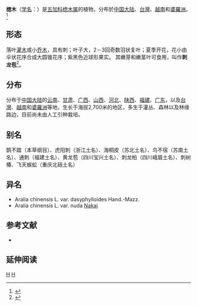 {{Speciesbox 
| genus = Aralia
| species = chinensis
| authority = L.
| subdivision_ranks =[[变种|变种]]
| subdivision =
* 楤木 ''A. c.'' var. ''chinensis''
* [[白背叶楤木|白背叶楤木]] ''A. c.'' var. ''nuda''
* [[毛叶楤木|毛叶楤木]] ''A. c.'' var. ''dasyphylloides''
|status = VU
|status_system = IUCN3.1
}}

'''楤木'''（[[学名|学名]]：{{lang|la|''Aralia chinensis''}}）是[[五加科|五加科]][[楤木属|楤木属]]的植物，分布於[[中国大陆|中国大陆]]、[[台灣|台灣]]、[[越南|越南]]和[[婆羅洲|婆羅洲]]。<ref>{{GRIN | accessdate = 2021-11-28 }}</ref>

== 形态 ==
落叶[[灌木|灌木]]或小[[乔木|乔木]]，具有刺；叶子大，2－3回奇数羽状复叶；夏季开花，花小由伞状花序合成大圆锥花序；紫黑色近球形果实。
其嫩芽和嫩茎叶可食用，叫作'''刺龙苞'''<ref>{{cite news |url=http://m.ifeng.com/house/shareNews?fromType=vampire&aid=sub_37053317 |title=美味野菜：刺龙苞 |date=2017-11-14 |access-date=2018-11-20 |publisher=[[鳳凰網|鳳凰網]] |language=zh-hans |archive-date=2018-11-20 |archive-url=https://web.archive.org/web/20181120140115/http://m.ifeng.com/house/shareNews?fromType=vampire&aid=sub_37053317 |dead-url=no }}</ref>。

== 分布 ==
分布于[[中国大陆|中国大陆]]的[[云南|云南]]、[[甘肃|甘肃]]、[[广西|广西]]、[[山西|山西]]、[[河北|河北]]、[[陕西|陕西]]、[[福建|福建]]、[[广东|广东]]，以及[[台灣|台灣]]、[[越南|越南]]和[[婆羅洲|婆羅洲]]等地，生长于海拔2,700米的地区，多生于灌丛、森林以及林缘路边，目前尚未由人工引种栽培。

== 别名 ==
鹊不踏（本草纲目）、虎阳刺（浙江土名）、海桐皮（苏北土名）、鸟不宿（苏南土名）、通刺（福建土名）、黄龙苞（四川宝兴土名）、刺龙柏（四川峨眉土名）、刺树椿、飞天蜈蚣（重庆北碚土名）

== 异名 ==
* Aralia chinensis L. var. dasyphylloides Hand.-Mazz.
* Aralia chinensis L. var. nuda [[中井猛之进|Nakai]]

== 参考文献 ==
<div class="references-small">
* {{cite web| url =http://www.bioinfo.cn/db05/KmzwSpecies.php?action=view&id=1311| title =楤木（原变种）| work =《中国高等植物数据库全库》| publisher =中国科学院微生物研究所| author =昆明植物研究所| accessdate =2009-02-22| deadurl =yes| archiveurl =https://web.archive.org/web/20160305055227/http://www.bioinfo.cn/db05/KmzwSpecies.php?action=view&id=1311| archivedate =2016-03-05}}
</div>

== 延伸阅读 ==
{{Wikisource further reading}}

{{Taxonbar|from=Q652089}}

[[Category:楤木属|H]]
[[Category:卡尔·林奈命名的生物分类|H]]


{{Apiales-stub}}